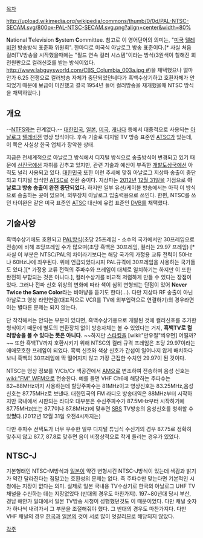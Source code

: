 [[목차]]

http://upload.wikimedia.org/wikipedia/commons/thumb/0/0d/PAL-NTSC-SECAM.svg/800px-PAL-NTSC-SECAM.svg.png?align=center&width=80%

'''N'''ational '''T'''elevision '''S'''ystem '''C'''ommittee.
참고로 이 영어단어의 의미는, "[[미국]] [[텔레비전]] 방송방식 표준화 위원회". 한마디로 미국식 아날로그 방송 표준이다.[* 사실 처음 컬러TV방송을 시작했을때에는  "필드 연속 컬러 시스템"이라는 방식(3원색이 칠해진 회전원판으로 컬러신호를 받는 방식이었다. [[http://www.labguysworld.com/CBS_Columbia_003a.jpg #]])을 채택했으나 얼마안가 6.25 전쟁으로 컬러방송 자체가 중단되었던네다가 흑백수상기하고 호환자체가 안되었기 때문에 보급이 미진했고 결국 1954년 들어 컬러방송을 재개했을때 NTSC 방식을 채택하였다.] 

== 개요 ==
--[[NTFS]]와는 관계없다.--
[[대한민국]], [[일본]], [[미국]], [[캐나다]] 등에서 대중적으로 사용되는 [[아날로그]] [[텔레비전]] 영상 방식이다. 후속 기술로 디지털 TV 방송 표준인 [[ATSC]]가 있는데, 이 쪽은 사실상 한국 업체가 장악한 상태.

지금은 전세계적으로 아날로그 방식에서 디지털 방식으로 송출방식이 변경되고 있기 때문에 [[선진국]]에선 자취를 감추고 있지만, 관련 기술과 예산이 부족한 [[개발도상국]]에선 아직도 널리 사용되고 있다. [[대한민국]] 또한 이런 추세에 맞춰 아날로그 지상파 송출이 중단되고 디지털 방식인 [[ATSC]]로 전환 중이다. 지상파는 [[2012년]] [[12월 31일]]을 기점으로 '''아날로그 방송 송출이 완전 중단되었다.''' 하지만 일부 유선/케이블 방송에서는 아직 이 방식으로 송출하는 곳이 있으며, 외부장치 아날로그 입출력용으로 쓰인다. 한편, NTSC를 쓰던 타이완은 같은 미국 표준인 [[ATSC]] 대신에 유럽 표준인 [[DVB]]를 채택했다.

== 기술사양 ==
흑백수상기에도 호환되고 [[PAL]]방식(초당 25프레임 - 소수의 국가에서만 30프레임으로 전송)에 비해 초당프레임 수가 많으며(초당 흑백은 30프레임, 컬러는 29.97 프레임) [* 사실 이 부분은 NTSC/PAL의 차이라기보다는 해당 국가의 가정용 교류 전력이 50Hz냐 60Hz냐에 좌우된다. 위에 언급되었다시피 PAL규격에 30프레임을 사용하는 국가들도 있다.][* 가정용 교류 전력의 주파수와 프레임이 대체로 일치하기는 하지만 이 또한 완전히 부합되는 것은 아니다.], 컬러수상기를 비교적 저렴하게 만들 수 있다는 장점이 있다. 그러나 전파 신호 위상의 변화에 따라 색이 심히 변형되는 단점이 있어 '''Never Twice the Same Color'''라는 비아냥을 듣기도 한다(...). 다만 지상파 RF 송출이 아닌 아날로그 영상 라인연결(대표적으로 VCR를 TV에 외부입력으로 연결하기)의 경우라면 이는 별다른 문제는 되지 않는다.

단 착각해서는 안되는 부분이 있다면, 흑백수상기용으로 개발된 것에 컬러신호를 추가한 형식이기 때문에 별도의 변환장치 없이 방송자체는 볼 수 있었다는 거지, '''흑백TV로 컬러방송을 볼 수 있다는 뜻은 아니다.''' ~~하지만 [[스타킹]]을 [wiki:"만우절"씌우면] 어떨까?~~ 또한 흑백TV까지 호환시키기 위해 NTSC의 컬러 규격 프레임은 초당 29.97이라는 애매모호한 프레임이 되었다. 흑백 신호와 색상 신호가 간섭이 일어나지 않게 배치하다 보니 흑백의 30프레임에 딱 떨어지지 않고 가장 근접한 수치인 29.97이 된 것이다.

NTSC는 영상 정보를 Y/Cb/Cr 색공간에서 [[AM]]으로 변조하여 전송하며 음성 신호는 [[wiki:"FM" WFM]]으로 전송한다. 예를 들면 VHF Ch6에 해당하는 주파수는 82~88MHz까지 사용하는데 할당주파수는 81MHz이고 영상신호는 83.25MHz,음성신호는 87.75MHz로 보낸다. 대한민국의 FM 라디오 방송대역은 88MHz부터 시작하지만 국내에서 시판되는 라디오 대부분은 수신주파수가 87.5MHz부터 시작하기에 87.75MHz(또는 87.7이나 87.8MHz)에 맞추면 [[SBS]] TV방송의 음성신호를 청취할 수 있'''었'''다.(2012년 12월 31일 오전4시까지는)

다만 주파수 선택도가 너무 우수한 일부 디지털 튜닝식 수신기의 경우 87.75로 정확히 맞추지 않고 87.7, 87.8로 맞추면 음이 비정상적으로 작게 들리는 경우가 있었다.

== NTSC-J ==
기본형태인 NTSC-M방식과 [[일본]]이 약간 변형시킨 NTSC-J방식이 있는데 색감과 밝기가 약간 달라진다는 점말고는 호환성의 문제는 없다. 즉 주파수만 맞는다면 기본적인 시청에는 지장이 없다는 의미. 실제로 일본 국내용 TV수상기로 한국의 아날로그 UHF TV 채널을 수신하는 데는 지장없었다 (반대의 경우도 마찬가지). 197~80년대 당시 부산, 경남 해안가 일대에서 일본 TV방송 시청이 성행했던것도 이 때문이었다. 다만 채널 숫자가 하나씩 내려가서 그 부분을 조절해줘야 했다. 그 반대의 경우도 마찬가지다. 다만 VHF 채널의 경우 [[한국]]과 [[일본]]의 것이 서로 많이 엇갈리므로 해당되지 않았다.

[[각주]]
